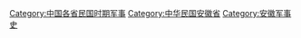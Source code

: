 [[Category:中国各省民国时期军事|Category:中国各省民国时期军事]]
[[Category:中华民国安徽省|Category:中华民国安徽省]]
[[Category:安徽军事史|Category:安徽军事史]]